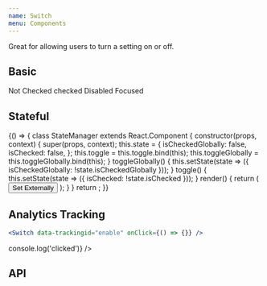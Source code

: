 ```yaml
---
name: Switch
menu: Components
---
```



Great for allowing users to turn a setting on or off.

## Basic

<Playground>
  <SpacedGroup direction="vertical">
    <SpacedGroup xs={2} center>
      <Label>Not Checked</Label>
      <Switch checked={false} />
    </SpacedGroup>
    <SpacedGroup xs={2} center>
      <Label>checked</Label>
      <Switch checked={true} />
    </SpacedGroup>
    <SpacedGroup xs={2} center>
      <Label>Disabled</Label>
      <Switch disabled />
    </SpacedGroup>
    <SpacedGroup xs={2} center>
      <Label>Focused</Label>
      <Switch focused />
    </SpacedGroup>
  </SpacedGroup>
</Playground>

## Stateful

<Playground>
  {() => {
    class StateManager extends React.Component {
      constructor(props, context) {
        super(props, context);
        this.state = {
          isCheckedGlobally: false,
          isChecked: false,
        };
        this.toggle = this.toggle.bind(this);
        this.toggleGlobally = this.toggleGlobally.bind(this);
      }
      toggleGlobally() {
        this.setState(state => ({ isCheckedGlobally: !state.isCheckedGlobally }));
      }
      toggle() {
        this.setState(state => ({ isChecked: !state.isChecked }));
      }
      render() {
        return (
          <SpacedGroup direction="vertical">
            <Button onClick={this.toggleGlobally}>Set Externally</Button>
            <Switch checked={this.state.isCheckedGlobally} />
            <Switch checked={this.state.isChecked} onClick={this.toggle} />
          </SpacedGroup>
        );
      }
    }
    return <StateManager />;
  }}
</Playground>

## Analytics Tracking

```jsx
<Switch data-trackingid="enable" onClick={() => {}} />
```

<Playground data-test="analytics">
  <Switch data-trackingid="enable" onClick={() => console.log('clicked')} />
</Playground>

## API

<PropsTable of={Switch} />

